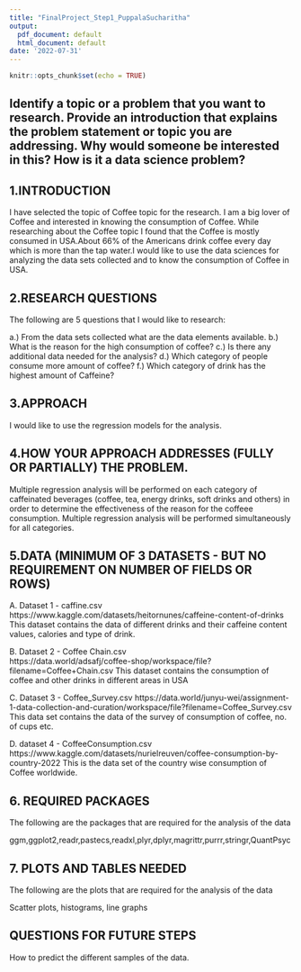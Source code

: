 ---
title: "FinalProject_Step1_PuppalaSucharitha"
output:
  pdf_document: default
  html_document: default
date: '2022-07-31'
---

```{r setup, include=FALSE}
knitr::opts_chunk$set(echo = TRUE)
```

## Identify a topic or a problem that you want to research.  Provide an introduction that explains the problem statement or topic you are addressing. Why would someone be interested in this?  How is it a data science problem?

## 1.INTRODUCTION 

I have selected the topic of Coffee topic for the research. I am a big lover of Coffee and interested in knowing the consumption of Coffee. While researching about the Coffee topic I found that the Coffee is mostly consumed in USA.About 66% of the Americans drink coffee every day which is more than the tap water.I would like to use the data sciences for analyzing the data sets collected and to know the consumption of Coffee in USA.

## 2.RESEARCH QUESTIONS
The following are 5 questions that I would like to research:
 
a.) From the data sets collected what are the data elements available.
b.) What is the reason for the high consumption of coffee?
c.) Is there any additional data needed for the analysis?
d.) Which category of people consume more amount of coffee?
f.) Which category of drink has the highest amount of Caffeine?

## 3.APPROACH

I would like to use the regression models for the analysis.

## 4.HOW YOUR APPROACH ADDRESSES (FULLY OR PARTIALLY) THE PROBLEM.
Multiple regression analysis will be performed on each category of caffeinated beverages (coffee, tea, energy drinks, soft drinks and others) in order to determine the effectiveness of the reason for the coffeee consumption. Multiple regression  analysis  will be  performed  simultaneously  for all categories.

## 5.DATA  (MINIMUM OF 3 DATASETS - BUT NO REQUIREMENT ON NUMBER OF FIELDS OR ROWS)

A. Dataset 1 - caffine.csv   
https://www.kaggle.com/datasets/heitornunes/caffeine-content-of-drinks
This dataset contains the data of different drinks and their caffeine content values, calories and type of drink.

B. Dataset 2 - Coffee Chain.csv  
https://data.world/adsafj/coffee-shop/workspace/file?filename=Coffee+Chain.csv
This dataset contains the consumption of coffee and other drinks in different areas in USA

C. Dataset 3 - Coffee_Survey.csv   https://data.world/junyu-wei/assignment-1-data-collection-and-curation/workspace/file?filename=Coffee_Survey.csv
This data set contains the data of the survey of consumption of coffee, no. of cups etc.

D. dataset 4 - CoffeeConsumption.csv  
https://www.kaggle.com/datasets/nurielreuven/coffee-consumption-by-country-2022
This is the data set of the country wise consumption of Coffee worldwide.

## 6. REQUIRED PACKAGES
The following are the packages that are required for the analysis of the data

ggm,ggplot2,readr,pastecs,readxl,plyr,dplyr,magrittr,purrr,stringr,QuantPsyc

## 7. PLOTS AND TABLES NEEDED
The following are the plots that are required for the analysis of the data

Scatter plots, histograms, line graphs

## QUESTIONS FOR FUTURE STEPS

How to predict the different samples of the data.
